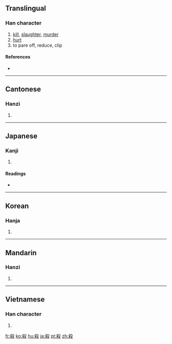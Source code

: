 {{also|杀}}
==Translingual==

===Han character===
{{Han char|rn=79|rad=殳|as=07|sn=11|four=4794<sub>7</sub>|canj=大金竹弓水 (KCHNE), 大木竹弓水 (KDHNE)}}

# [[kill]], [[slaughter]], [[murder]]
# [[hurt]]
# to pare off, reduce, clip

====References====
* {{Han ref|kx=0585.110|dkj=16638|dj=0978.050|hdz=32157.010|uh=6BBA|ud=27578|bh=B1FE|bd=45566}}

----

==Cantonese==

===Hanzi===
{{yue-hanzi|jyut=|y=saat3|sim=杀}}

# {{defn|Cantonese|sort=殳07}}

----

==Japanese==

===Kanji===
{{ja-kanji|grade=4|rs=殳07}}

# {{defn|Japanese|sort=殳07}}

====Readings====
* {{ja-readings
|on=[[さつ]] (satsu), [[せつ]] (setsu), [[さい]] (sai)
|kun=[[ころす]] ([[殺す]], korosu), [[そぐ]] (sogu), [[けずる]] (kezuru)}}

----

==Korean==

===Hanja===
{{ko-hanja|hangeul=[[살]], [[쇠]]|eumhun=|rv=sal, soe|mr=sal, soe|y=sal, soy}}

# {{defn|Korean|sort=殳07}}

----

==Mandarin==

===Hanzi===
{{cmn-hanzi|sim=杀|pin=[[shā]] ([[sha1]])|wg=sha<sup>1</sup>}}

# {{defn|Mandarin|sort=殳07}}

----

==Vietnamese==

===Han character===
{{vi-hantu|[[sát]], [[sái]], [[sít]], [[sịt]], [[sướt]], [[sét]], [[sượt]]|rs=殳07}}

# {{defn|Vietnamese|sort=殳07}}

[[fr:殺]]
[[ko:殺]]
[[hu:殺]]
[[ja:殺]]
[[pt:殺]]
[[zh:殺]]